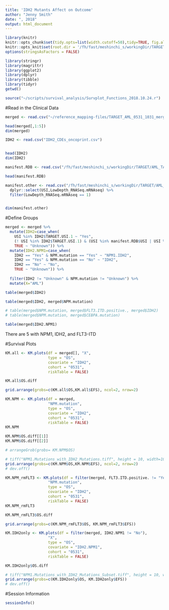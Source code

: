 ```yaml
---
title: 'IDH2 Mutants Affect on Outcome'
author: "Jenny Smith"
date: ", 2018"
output: html_document
---
```




```r
library(knitr)
knitr::opts_chunk$set(tidy.opts=list(width.cutoff=50),tidy=TRUE, fig.align='center', fig.height=5, fig.width=8, dpi = 600)
knitr::opts_knit$set(root.dir = '/fh/fast/meshinchi_s/workingDir/TARGET/AML_TARGET/Clinical/analysis/2019.03.14_IDH2_Mutants/')
options(stringsAsFactors = FALSE)
```


```r
library(stringr)
library(magrittr)
library(ggplot2)
library(dplyr)
library(tibble)
library(tidyr)
getwd()
```

```r
source("~/scripts/survival_analysis/Survplot_Functions_2018.10.24.r")
```


#Read in the Clinical Data

```r
merged <- read.csv("~/reference_mapping-files/TARGET_AML_0531_1031_merged_CDEs_1.10.19.csv")

head(merged[,1:5])
dim(merged)
```


```r
IDH2 <- read.csv("IDH2_CDEs_oncoprint.csv") 


head(IDH2)
dim(IDH2)
```

```r
manifest.RDB <- read.csv("/fh/fast/meshinchi_s/workingDir/TARGET/AML_TARGET/SequencingDataMatrix/TARGET_AML_0531_1031_miRNAseq_Ribodepletion_mRNAseq_Manifest_v4.csv")

head(manifest.RDB)
```

```r
manifest.other <- read.csv("/fh/fast/meshinchi_s/workingDir/TARGET/AML_TARGET/SequencingDataMatrix/TARGET_AML_0531_1031_SeqDataAvailability_3.29.18.csv") %>% 
  dplyr::select(USI,LowDepth_RNASeq.mRNAseq) %>% 
  filter(LowDepth_RNASeq.mRNAseq == 1)


dim(manifest.other)
```



#Define Groups

```r
merged <- merged %>% 
  mutate(IDH2=case_when(
    USI %in% IDH2$TARGET.USI.1 ~ "Yes", 
    (! USI %in% IDH2$TARGET.USI.1) & (USI %in% manifest.RDB$USI | USI %in% manifest.other$USI) ~ "No", 
    TRUE ~ "Unknown")) %>%
  mutate(IDH2.NPM1=case_when(
    IDH2 == "Yes" & NPM.mutation == "Yes" ~ "NPM1.IDH2",
    IDH2 == "Yes" & NPM.mutation == "No" ~ "IDH2", 
    IDH2 == "No" ~ "No",
    TRUE ~ "Unknown")) %>% 
  
  filter(IDH2 != "Unknown" & NPM.mutation != "Unknown") %>%
  mutate(X="AML")

```

```r
table(merged$IDH2)

table(merged$IDH2, merged$NPM.mutation)

# table(merged$NPM.mutation, merged$FLT3.ITD.positive., merged$IDH2)
# table(merged$NPM.mutation, merged$CEBPA.mutation)

table(merged$IDH2.NPM1)
```

There are 5 with NPM1, IDH2, and FLT3-ITD


#Survival Plots

```r
KM.all <- KM.plots(df = merged[], "X", 
                   type = "OS", 
                   covariate = "IDH2",
                   cohort = "0531",
                   riskTable = FALSE)

```

```r
KM.all$OS.diff
```

```r
grid.arrange(grobs=c(KM.all$OS,KM.all$EFS), ncol=2, nrow=2)
```


```r
KM.NPM <- KM.plots(df = merged, 
                   "NPM.mutation",
                   type = "OS", 
                   covariate = "IDH2",
                   cohort = "0531",
                   riskTable = FALSE)
KM.NPM
```

```r
KM.NPM$OS.diff[[1]]
KM.NPM$OS.diff[[2]]
```

```r
# arrangeGrob(grobs= KM.NPM$OS)

# tiff("NPM1.Mutations_with_IDH2_Mutations.tiff", height = 10, width=10, units="in", res=300)
grid.arrange(grobs=c(KM.NPM$OS,KM.NPM$EFS), ncol=2, nrow=2)
# dev.off()
```


```r
KM.NPM_rmFLT3 <- KM.plots(df = filter(merged, FLT3.ITD.positive. != "Yes"), 
                   "NPM.mutation",
                   type = "OS", 
                   covariate = "IDH2",
                   cohort = "0531",
                   riskTable = FALSE)
KM.NPM_rmFLT3
```

```r
KM.NPM_rmFLT3$OS.diff
```

```r
grid.arrange(grobs=c(KM.NPM_rmFLT3$OS, KM.NPM_rmFLT3$EFS))
```


```r
KM.IDH2only <- KM.plots(df = filter(merged, IDH2.NPM1 != "No"), 
                   "X",
                   type = "OS", 
                   covariate = "IDH2.NPM1",
                   cohort = "0531",
                   riskTable = FALSE)

```

```r
KM.IDH2only$OS.diff
```

```r
# tiff("NPM1.Mutations_with_IDH2_Mutations_Subset.tiff", height = 10, width=6, units="in", res=300)
grid.arrange(grobs=c(KM.IDH2only$OS, KM.IDH2only$EFS))
# dev.off()
```




#Session Information 

```r
sessionInfo()
```

